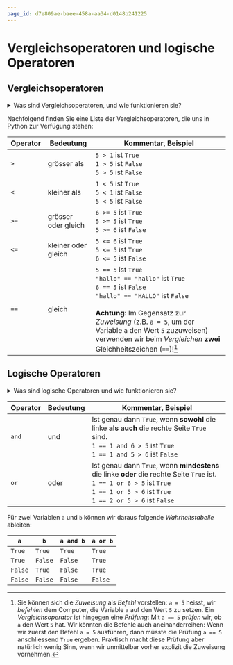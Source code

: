 ```yaml
---
page_id: d7e809ae-baee-458a-aa34-d0148b241225
---
```

# Vergleichsoperatoren und logische Operatoren
## Vergleichsoperatoren
<details>
  <summary>Was sind Vergleichsoperatoren, und wie funktionieren sie?</summary>
  <div>
    Wir verwenden _Vergleichsoperatoren_ um zwei Werte miteinander zu _vergleichen_; beispielsweise um in `for`-Schleifen oder `if`-Verzweigungen eine Bedingung auszudrücken.

    Dies tun wir jeweils in Form einer Ja-/Nein-Frage; z.B.
    * Ist 5 grösser als 4? _Ja_.
    * Ist 10 kleiner als 20? _Nein_.
    * Ist 100 gleich 100? _Ja_.

    Im Normalfall steht auf mindestens einer Seite eines solchen Vergleichs natürlich eine Variable, deren Wert aktuellen Wert wir überprüfen wollen. So könnten wir zum Beispiel prüfen:
    * Ist `a` grösser als 4?
    * Ist `b` kleiner als `20`?
    * Ist `x` gleich `y`?

    Das Ergebnis solcher _Vergleichsausdrücke_ hängt dann vom aktuellen Wert der entsprechenden Variable(n) ab, ist aber immer entweder _ja_ (der Vergleich trifft zu) oder _nein_ (der Vergleich trifft nicht zu). In Python verwenden wir für die Werte _ja_ und _nein_ (respektive, _wahr_ oder _falsch_) die zwei speziellen Wörter `True` und `False`.
  </div>
</details>


Nachfolgend finden Sie eine Liste der Vergleichsoperatoren, die uns in Python zur Verfügung stehen:

| Operator | Bedeutung           | Kommentar, Beispiel                                                                                                                                                                                                                                                                                           |
|----------|---------------------|---------------------------------------------------------------------------------------------------------------------------------------------------------------------------------------------------------------------------------------------------------------------------------------------------------------|
| `>`      | grösser als         | `5 > 1` ist `True`<br/>`1 > 5` ist `False`<br/>`5 > 5` ist `False`                                                                                                                                                                                                                                            |
| `<`      | kleiner als         | `1 < 5` ist `True`<br/>`5 < 1` ist `False`<br/>`5 < 5` ist `False`                                                                                                                                                                                                                                            |
| `>=`     | grösser oder gleich | `6 >= 5` ist `True`<br/>`5 >= 5` ist `True`<br/>`5 >= 6` ist `False`                                                                                                                                                                                                                                          |
| `<=`     | kleiner oder gleich | `5 <= 6` ist `True`<br/>`5 <= 5` ist `True`<br/>`6 <= 5` ist `False`                                                                                                                                                                                                                                          |
| `==`     | gleich              | `5 == 5` ist `True`<br/>`"hallo" == "hallo"` ist `True`<br/>`6 == 5` ist `False`<br/>`"hallo" == "HALLO"` ist `False`<br/><br/>**Achtung:** Im Gegensatz zur _Zuweisung_ (z.B. `a = 5`, um der Variable `a` den Wert `5` zuzuweisen) verwenden wir beim _Vergleichen_ **zwei** Gleichheitszeichen (`==`)![^1] |

## Logische Operatoren
<details>
  <summary>Was sind logische Operatoren und wie funktionieren sie?</summary>
  <div>
    Wir verwenden _logische Operatoren_, um mehrere _Vergleichsausdrücke_ wiederum in Form einer Ja-/Nein-Frage miteinander zu kombinieren. So könnte wir beispielsweise prüfen wollen:
    * Ist `x` grösser als 10 **und** ist `y` kleiner als 0?
    * Ist `richtung` gleich `"rechts"` **oder** gleich `"links"`?[^2]
    * Ist `temperatur` kleiner als 5 **oder** `regenwahrscheinlichkeit` grösser als `0.8`?
  </div>

  **Achtung:** Das _oder_ versteht sich nicht als _entweder/oder_, sondern als _und/oder_! Im letzten Beispiel ist die Antwort auch dann _ja_, wenn **sowohl** `temperatur` kleiner als 5 **als auch** `regenwahrscheinlichkeit` grösser als 0.8 ist.
</details>

| Operator | Bedeutung           | Kommentar, Beispiel                                                                                                                                                                                                                                                                                           |
|----------|---------------------|---------------------------------------------------------------------------------------------------------------------------------------------------------------------------------------------------------------------------------------------------------------------------------------------------------------|
| `and`    | und                 | Ist genau dann `True`, wenn **sowohl** die linke **als auch** die rechte Seite `True` sind.<br/>`1 == 1 and 6 > 5` ist `True`<br/>`1 == 1 and 5 > 6` ist `False`                                                                                                                                              |
| `or`     | oder                | Ist genau dann `True`, wenn **mindestens** die linke **oder** die rechte Seite `True` ist.<br/>`1 == 1 or 6 > 5` ist `True`<br/>`1 == 1 or 5 > 6` ist `True`<br/>`1 == 2 or 5 > 6` ist `False`                                                                                                                |

Für zwei Variablen `a` und `b` können wir daraus folgende _Wahrheitstabelle_ ableiten:

| `a`     | `b`     | `a and b` | `a or b` |
|---------|---------|-----------|----------|
| `True`  | `True`  | `True`    | `True`   |
| `True`  | `False` | `False`   | `True`   |
| `False` | `True`  | `False`   | `True`   |
| `False` | `False` | `False`   | `False`  |

[^1]: Sie können sich die _Zuweisung_ als _Befehl_ vorstellen: `a = 5` heisst, wir _befehlen_ dem Computer, die Variable `a` auf den Wert `5` zu setzen. Ein _Vergleichsoperator_ ist hingegen eine _Prüfung_: Mit `a == 5` _prüfen_ wir, ob `a` den Wert `5` hat. Wir könnten die Befehle auch aneinanderreihen: Wenn wir zuerst den Befehl `a = 5` ausführen, dann müsste die Prüfung `a == 5` anschliessend `True` ergeben. Praktisch macht diese Prüfung aber natürlich wenig Sinn, wenn wir unmittelbar vorher explizit die Zuweisung vornehmen.
[^2]: Auch dabei handelt es sich um Ja-/Nein-Frage: Die Antwort ist _ja_, wenn `richtung` entweder gleich `"links"` oder gleich `"rechts"` ist, und _nein_, wenn Sie irgendeinen anderen Wert hat (z.B. `"hoch"` oder `"runter"`).
